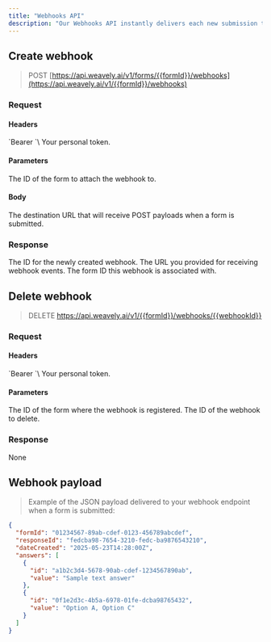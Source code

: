 ```yaml
---
title: "Webhooks API"
description: "Our Webhooks API instantly delivers each new submission to your specified endpoint URL or any compatible web application."
---
```


## Create webhook

> POST [https://api.weavely.ai/v1/forms/{{formId}}/webhooks](https://api.weavely.ai/v1/{{formId}}/webhooks)

### Request

#### Headers

<ParamField header="Authorization" type="string" required>
  `Bearer <token>`\
  Your personal token.
</ParamField>

#### Parameters

<ParamField path="formId" type="string" required>
  The ID of the form to attach the webhook to.
</ParamField>

#### Body

<ParamField body="url" type="string" required>
  The destination URL that will receive POST payloads when a form is submitted.
</ParamField>

### Response

<ResponseField name="id" type="string">
  The ID for the newly created webhook.
</ResponseField>

<ResponseField name="url" type="string">
  The URL you provided for receiving webhook events.
</ResponseField>

<ResponseField name="formId" type="string">
  The form ID this webhook is associated with.
</ResponseField>

## Delete webhook

> DELETE https://api.weavely.ai/v1/{{formId}}/webhooks/{{webhookId}}

### Request

#### Headers

<ParamField header="Authorization" type="string" required>
  `Bearer <token>`\
  Your personal token.
</ParamField>

#### Parameters

<ParamField path="formId" type="string" required>
  The ID of the form where the webhook is registered.
</ParamField>

<ParamField path="webhookId" type="string" required>
  The ID of the webhook to delete.
</ParamField>

### Response

None

## Webhook payload

> Example of the JSON payload delivered to your webhook endpoint when a form is submitted:

```json
{
  "formId": "01234567-89ab-cdef-0123-456789abcdef",
  "responseId": "fedcba98-7654-3210-fedc-ba9876543210",
  "dateCreated": "2025-05-23T14:28:00Z",
  "answers": [
    {
      "id": "a1b2c3d4-5678-90ab-cdef-1234567890ab",
      "value": "Sample text answer"
    },
    {
      "id": "0f1e2d3c-4b5a-6978-01fe-dcba98765432",
      "value": "Option A, Option C"
    }
  ]
}
```